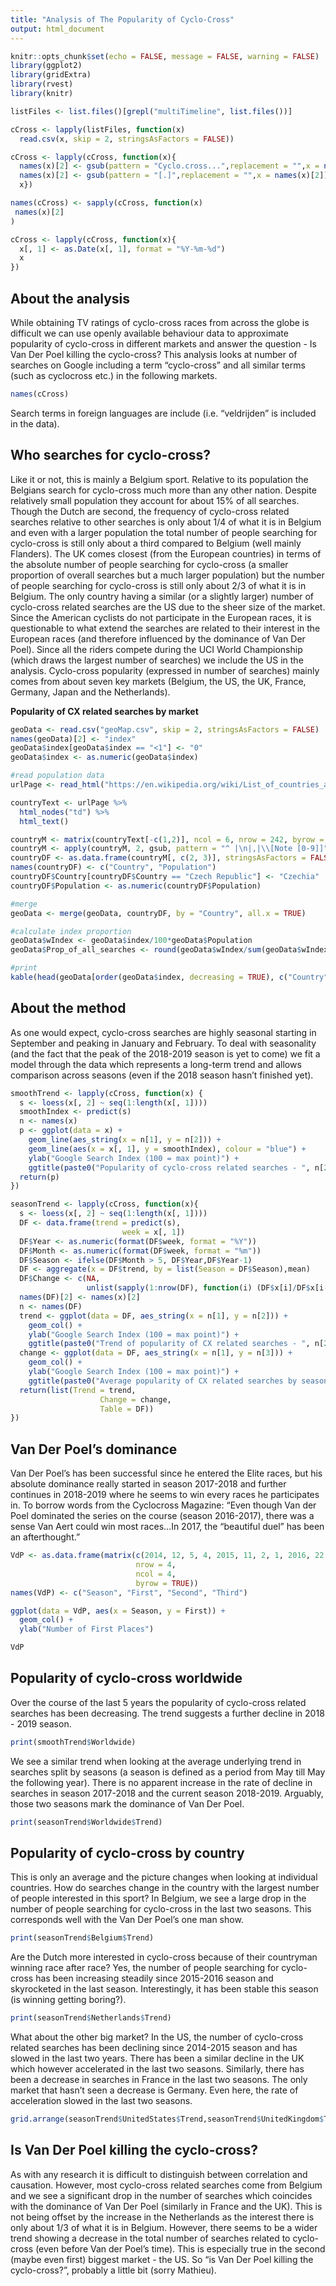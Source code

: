 ```yaml
---
title: "Analysis of The Popularity of Cyclo-Cross"
output: html_document
---
```


```r
knitr::opts_chunk$set(echo = FALSE, message = FALSE, warning = FALSE)
library(ggplot2)
library(gridExtra)
library(rvest)
library(knitr)
```


```r
listFiles <- list.files()[grepl("multiTimeline", list.files())]

cCross <- lapply(listFiles, function(x)
  read.csv(x, skip = 2, stringsAsFactors = FALSE))

cCross <- lapply(cCross, function(x){
  names(x)[2] <- gsub(pattern = "Cyclo.cross...",replacement = "",x = names(x)[2])
  names(x)[2] <- gsub(pattern = "[.]",replacement = "",x = names(x)[2])
  x})

names(cCross) <- sapply(cCross, function(x)
 names(x)[2]  
)

cCross <- lapply(cCross, function(x){
  x[, 1] <- as.Date(x[, 1], format = "%Y-%m-%d")
  x
})
```

## About the analysis
While obtaining TV ratings of cyclo-cross races from across the globe is difficult we can use openly available behaviour data to approximate popularity of cyclo-cross in different markets and answer the question -  Is Van Der Poel killing the cyclo-cross? This analysis looks at number of searches on Google including a term "cyclo-cross" and all similar terms (such as cyclocross etc.) in the following markets. 
```r
names(cCross)
```
Search terms in foreign languages are include (i.e. "veldrijden" is included in the data). 

## Who searches for cyclo-cross?
Like it or not, this is mainly a Belgium sport. Relative to its population the Belgians search for cyclo-cross much more than any other nation. Despite relatively small population they account for about 15% of all searches. Though the Dutch are second, the frequency of cyclo-cross related searches relative to other searches is only about 1/4 of what it is in Belgium and even with a larger population the total number of people searching for cyclo-cross is still only about a third compared to Belgium (well mainly Flanders). The UK comes closest (from the European countries) in terms of the absolute number of people searching for cyclo-cross (a smaller proportion of overall searches but a much larger population) but the number of people searching for cyclo-cross is still only about 2/3 of what it is in Belgium. The only country having a similar (or a slightly larger) number of cyclo-cross related searches are the US due to the sheer size of the market. Since the American cyclists do not participate in the European races, it is questionable to what extend the searches are related to their interest in the European races (and therefore influenced by the dominance of Van Der Poel). Since all the riders compete during the UCI World Championship (which draws the largest number of searches) we include the US in the analysis. Cyclo-cross popularity (expressed in number of searches) mainly comes from about seven key markets (Belgium, the US, the UK, France, Germany, Japan and the Netherlands).

**Popularity of CX related searches by market**
```r
geoData <- read.csv("geoMap.csv", skip = 2, stringsAsFactors = FALSE)
names(geoData)[2] <- "index"
geoData$index[geoData$index == "<1"] <- "0"
geoData$index <- as.numeric(geoData$index)

#read population data
urlPage <- read_html("https://en.wikipedia.org/wiki/List_of_countries_and_dependencies_by_population")

countryText <- urlPage %>%
  html_nodes("td") %>%
  html_text()  

countryM <- matrix(countryText[-c(1,2)], ncol = 6, nrow = 242, byrow = TRUE)
countryM <- apply(countryM, 2, gsub, pattern = "^ |\n|,|\\[Note [0-9]]", replacement = "")
countryDF <- as.data.frame(countryM[, c(2, 3)], stringsAsFactors = FALSE)
names(countryDF) <- c("Country", "Population")
countryDF$Country[countryDF$Country == "Czech Republic"] <- "Czechia"
countryDF$Population <- as.numeric(countryDF$Population)

#merge
geoData <- merge(geoData, countryDF, by = "Country", all.x = TRUE)

#calculate index proportion
geoData$wIndex <- geoData$index/100*geoData$Population
geoData$Prop_of_all_searches <- round(geoData$wIndex/sum(geoData$wIndex, na.rm = TRUE)*100,1)

#print
kable(head(geoData[order(geoData$index, decreasing = TRUE), c("Country", "index", "Prop_of_all_searches")], n = 25))
```

## About the method
As one would expect, cyclo-cross searches are highly seasonal starting in September and peaking in January and February. To deal with seasonality (and the fact that the peak of the 2018-2019 season is yet to come) we fit a model through the data which represents a long-term trend and allows comparison across seasons (even if the 2018 season hasn't finished yet).

```r
smoothTrend <- lapply(cCross, function(x) {
  s <- loess(x[, 2] ~ seq(1:length(x[, 1])))
  smoothIndex <- predict(s)
  n <- names(x)
  p <- ggplot(data = x) +
    geom_line(aes_string(x = n[1], y = n[2])) +
    geom_line(aes(x = x[, 1], y = smoothIndex), colour = "blue") +
    ylab("Google Search Index (100 = max point)") + 
    ggtitle(paste0("Popularity of cyclo-cross related searches - ", n[2]))
  return(p)
})

seasonTrend <- lapply(cCross, function(x){
  s <- loess(x[, 2] ~ seq(1:length(x[, 1])))
  DF <- data.frame(trend = predict(s),
                         week = x[, 1])
  DF$Year <- as.numeric(format(DF$week, format = "%Y"))
  DF$Month <- as.numeric(format(DF$week, format = "%m"))
  DF$Season <- ifelse(DF$Month > 5, DF$Year,DF$Year-1)
  DF <- aggregate(x = DF$trend, by = list(Season = DF$Season),mean)
  DF$Change <- c(NA, 
                 unlist(sapply(1:nrow(DF), function(i) (DF$x[i]/DF$x[i-1]-1)*100)))
  names(DF)[2] <- names(x)[2]
  n <- names(DF)
  trend <- ggplot(data = DF, aes_string(x = n[1], y = n[2])) +
    geom_col() +
    ylab("Google Search Index (100 = max point)") + 
    ggtitle(paste0("Trend of popularity of CX related searches - ", n[2]))
  change <- ggplot(data = DF, aes_string(x = n[1], y = n[3])) +
    geom_col() +
    ylab("Google Search Index (100 = max point)") + 
    ggtitle(paste0("Average popularity of CX related searches by season - ", n[2]))
  return(list(Trend = trend,
                    Change = change,
                    Table = DF))
})
```

## Van Der Poel's dominance
Van Der Poel's has been successful since he entered the Elite races, but his absolute dominance really started in season 2017-2018 and further continues in 2018-2019 where he seems to win every races he participates in. To borrow words from the Cyclocross Magazine: "Even though Van der Poel dominated the series on the course (season 2016-2017), there was a sense Van Aert could win most races...In 2017, the “beautiful duel” has been an afterthought."

```r
VdP <- as.data.frame(matrix(c(2014, 12, 5, 4, 2015, 11, 2, 1, 2016, 22, 5, 0, 2017, 31, 3, 3), 
                            nrow = 4, 
                            ncol = 4, 
                            byrow = TRUE))
names(VdP) <- c("Season", "First", "Second", "Third")

ggplot(data = VdP, aes(x = Season, y = First)) +
  geom_col() +
  ylab("Number of First Places")

VdP
```

## Popularity of cyclo-cross worldwide
Over the course of the last 5 years the popularity of cyclo-cross related searches has been decreasing. The trend suggests a further decline in 2018 - 2019 season.
```r
print(smoothTrend$Worldwide)
```

We see a similar trend when looking at the average underlying trend in searches split by seasons (a season is defined as a period from May till May the following year). There is no apparent increase in the rate of decline in searches in season 2017-2018 and the current season 2018-2019. Arguably, those two seasons mark the dominance of Van Der Poel. 
```r
print(seasonTrend$Worldwide$Trend)
```

## Popularity of cyclo-cross by country
This is only an average and the picture changes when looking at individual countries. How do searches change in the country with the largest number of people interested in this sport? In Belgium, we see a large drop in the number of people searching for cyclo-cross in the last two seasons. This corresponds well with the Van Der Poel's one man show.

```r
print(seasonTrend$Belgium$Trend)
```

Are the Dutch more interested in cyclo-cross because of their countryman winning race after race? Yes, the number of people searching for cyclo-cross has been increasing steadily since 2015-2016 season and skyrocketed in the last season. Interestingly, it has been stable this season (is winning getting boring?).
```r
print(seasonTrend$Netherlands$Trend)
```

What about the other big market? In the US, the number of cyclo-cross related searches has been declining since 2014-2015 season and has slowed in the last two years. There has been a similar decline in the UK which however accelerated in the last two seasons. Similarly, there has been a decrease in searches in France in the last two seasons. The only market that hasn't seen a decrease is Germany. Even here, the rate of acceleration slowed in the last two seasons.
```r
grid.arrange(seasonTrend$UnitedStates$Trend,seasonTrend$UnitedKingdom$Trend, seasonTrend$France$Trend, seasonTrend$Germany$Trend, seasonTrend$Japan$Trend, nrow = 2, ncol = 3)
```

## Is Van Der Poel killing the cyclo-cross?
As with any research it is difficult to distinguish between correlation and causation. However, most cyclo-cross related searches come from Belgium and we see a significant drop in the number of searches which coincides with the dominance of Van Der Poel (similarly in France and the UK). This is not being offset by the increase in the Netherlands as the interest there is only about 1/3 of what it is in Belgium. However, there seems to be a wider trend showing a decrease in the total number of searches related to cyclo-cross (even before Van der Poel's time). This is especially true in the second (maybe even first) biggest market - the US. So "is Van Der Poel killing the cyclo-cross?", probably a little bit (sorry Mathieu).
